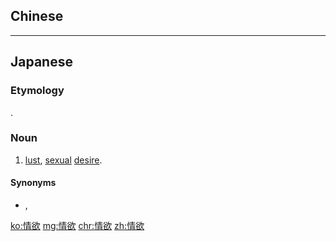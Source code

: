 {{also|情慾}}
==Chinese==
{{zh-see|情慾}}

----

==Japanese==
{{ja-kanjitab|情|欲}}

===Etymology===
{{compound|情|t1=erotic|欲|t2=desire|lang=ja|sort=しょうよく'}}.

===Noun===
{{ja-noun|じょうよく}}

# [[lust]], [[sexual]] [[desire]].

====Synonyms====
* {{ja-r|性欲|せいよく}}, {{ja-r|肉欲|にくよく}}

[[ko:情欲]]
[[mg:情欲]]
[[chr:情欲]]
[[zh:情欲]]